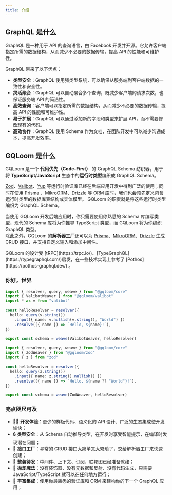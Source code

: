```yaml
---
title: 介绍
---
```


## GraphQL 是什么

GraphQL 是一种用于 API 的查询语言，由 Facebook 开发并开源。它允许客户端指定所需的数据结构，从而减少不必要的数据传输，提高 API 的性能和可维护性。

GraphQL 带来了以下优点：

- **类型安全**：GraphQL 使用强类型系统，可以确保从服务端到客户端数据的一致性和安全性。
- **灵活聚合**：GraphQL 可以自动聚合多个查询，既减少客户端的请求次数，也保证服务端 API 的简洁性。
- **高效查询**：客户端可以指定所需的数据结构，从而减少不必要的数据传输，提高 API 的性能和可维护性。
- **易于扩展**：GraphQL 可以通过添加新的字段和类型来扩展 API，而不需要修改现有的代码。
- **高效协作**：GraphQL 使用 Schema 作为文档，在团队开发中可以减少沟通成本，提高开发效率。

## GQLoom 是什么

GQLoom 是一个 **代码优先（Code-First）** 的 GraphQL Schema 纺织器，用于将 **TypeScript/JavaScript** 生态中的**运行时类型**编织成 GraphQL Schema。

[Zod](https://zod.dev/)、[Valibot](https://valibot.dev/)、[Yup](https://github.com/jquense/yup) 等运行时验证库已经在后端应用开发中得到广泛的使用；同时在使用 [Prisma](https://www.prisma.io/) 、[MikroORM](https://mikro-orm.io/)、[Drizzle](https://orm.drizzle.team/) 等 ORM 库时，我们也会预先定义包含运行时类型的数据库表结构或实体模型。
GQLoom 的职责就是将这些运行时类型编织为 GraphQL Schema。

当使用 GQLoom 开发后端应用时，你只需要使用你熟悉的 Schema 库编写类型，现代的 Schema 库将为你推导 TypeScript 类型，而 GQLoom 将为你编织 GraphQL 类型。  
除此之外，GQLoom 的**解析器工厂**还可以为 [Prisma](./schema-integration/prisma.mdx#解析器工厂)、[MikroORM](./schema-integration/mikro-orm.mdx#解析器工厂)、[Drizzle](./schema-integration/drizzle.mdx#解析器工厂) 生成 CRUD 接口，并支持自定义输入和添加中间件。

<Callout>
GQLoom 的设计受 [tRPC](https://trpc.io/)、[TypeGraphQL](https://typegraphql.com/)启发，在一些技术实现上参考了 [Pothos](https://pothos-graphql.dev/) 。
</Callout>

### 你好，世界

```ts twoslash tab="valibot"
import { resolver, query, weave } from "@gqloom/core"
import { ValibotWeaver } from "@gqloom/valibot"
import * as v from "valibot"

const helloResolver = resolver({
  hello: query(v.string())
    .input({ name: v.nullish(v.string(), "World") })
    .resolve(({ name }) => `Hello, ${name}!`),
})

export const schema = weave(ValibotWeaver, helloResolver)
```

```ts twoslash tab="zod"
import { resolver, query, weave } from "@gqloom/core"
import { ZodWeaver } from "@gqloom/zod"
import { z } from "zod"

const helloResolver = resolver({
  hello: query(z.string())
    .input({ name: z.string().nullish() })
    .resolve(({ name }) => `Hello, ${name ?? "World"}!`),
})

export const schema = weave(ZodWeaver, helloResolver)
```

### 亮点咫尺可及

- 🧑‍💻 **开发体验**：更少的样板代码、语义化的 API 设计、广泛的生态集成使开发愉快；
- 🔒 **类型安全**：从 Schema 自动推导类型，在开发时享受智能提示，在编译时发现潜在问题；
- 🎯 **接口工厂**：寻常的 CRUD 接口太简单又太繁琐了，交给解析器工厂来快速创建；
- 🔋 **整装待发**：中间件、上下文、订阅、联邦图已经准备就绪；
- 🔮 **抛却魔法**：没有装饰器、没有元数据和反射、没有代码生成，只需要 JavaScript/TypeScript 就可以在任何地方运行；
- 🧩 **丰富集成**：使用你最熟悉的验证库和 ORM 来建构你的下一个 GraphQL 应用；